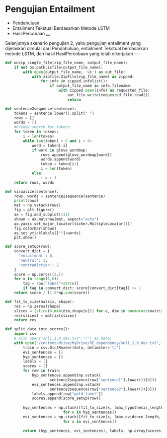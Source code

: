 
# Pengujian Entailment
- Pendahuluan
- Entailment Tekstual Berdasarkan Metode LSTM
- HasilPercobaan
  [...](https://docs.google.com/presentation/d/19bBFYP8DZMF8us6wNJlyfev5P_Lkt7nlnEJT2MSJ_R0/edit?usp=sharing)
<Notes>
Selanjutnya skenario pengujian 2, yaitu pengujian entailment yang dijelaskan dimulai dari Pendahuluan,
entailment Tekstual berdasarkan metode LSTM, dan hasil HasilPercobaan yang telah dikerjakan
</Notes>
---

<CodeSurferLayout>

```python
def unzip_single_file(zip_file_name, output_file_name):
    if not os.path.isfile(output_file_name):
        with open(output_file_name, 'wb') as out_file:
            with zipfile.ZipFile(zip_file_name) as zipped:
                for info in zipped.infolist():
                    if output_file_name in info.filename:
                        with zipped.open(info) as requested_file:
                            out_file.write(requested_file.read())
                            return

```

```python
def sentence2sequence(sentence):
    tokens = sentence.lower().split(" ")
    rows = []
    words = []
    #Greedy search for tokens
    for token in tokens:
        i = len(token)
        while len(token) > 0 and i > 0:
            word = token[:i]
            if word in glove_wordmap:
                rows.append(glove_wordmap[word])
                words.append(word)
                token = token[i:]
                i = len(token)
            else:
                i = i-1
    return rows, words
```

```python
def visualize(sentence):
    rows, words = sentence2sequence(sentence)
    print(rows)
    mat = np.vstack(rows)
    fig = plt.figure()
    ax = fig.add_subplot(111)
    shown = ax.matshow(mat, aspect="auto")
    ax.yaxis.set_major_locator(ticker.MultipleLocator(1))
    fig.colorbar(shown)
    ax.set_yticklabels([""]+words)
    plt.show()

```

```python
def score_setup(row):
    convert_dict = {
      'entailment': 0,
      'neutral': 1,
      'contradiction': 2
    }
    score = np.zeros((3,))
    for x in range(1,6):
        tag = row["label"+str(x)]
        if tag in convert_dict: score[convert_dict[tag]] += 1
    return score / (1.0*np.sum(score))

def fit_to_size(matrix, shape):
    res = np.zeros(shape)
    slices = [slice(0,min(dim,shape[e])) for e, dim in enumerate(matrix.shape)]
    res[slices] = matrix[slices]
    return res
```

```python
def split_data_into_scores():
    import csv
    # with open("snli_1.0_dev.txt","r") as data:
    with open("/content/drive/MyDrive/RE_dependency/snli_1.0_dev.txt","r") as data:
        train = csv.DictReader(data, delimiter='\t')
        evi_sentences = []
        hyp_sentences = []
        labels = []
        scores = []
        for row in train:
            hyp_sentences.append(np.vstack(
                    sentence2sequence(row["sentence1"].lower())[0]))
            evi_sentences.append(np.vstack(
                    sentence2sequence(row["sentence2"].lower())[0]))
            labels.append(row["gold_label"])
            scores.append(score_setup(row))
        
        hyp_sentences = np.stack([fit_to_size(x, (max_hypothesis_length, vector_size))
                          for x in hyp_sentences])
        evi_sentences = np.stack([fit_to_size(x, (max_evidence_length, vector_size))
                          for x in evi_sentences])
                                 
        return (hyp_sentences, evi_sentences), labels, np.array(scores)

```

</CodeSurferLayout>
